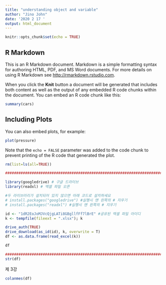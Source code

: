 ```yaml
---
title: "understanding object and variable"
author: "Jino John"
date: '2020 2 17 '
output: html_document
---
```


```r
knitr::opts_chunk$set(echo = TRUE)
```

## R Markdown

This is an R Markdown document. Markdown is a simple formatting syntax for authoring HTML, PDF, and MS Word documents. For more details on using R Markdown see <http://rmarkdown.rstudio.com>.

When you click the **Knit** button a document will be generated that includes both content as well as the output of any embedded R code chunks within the document. You can embed an R code chunk like this:

```r
summary(cars)
```

## Including Plots

You can also embed plots, for example:

```r
plot(pressure)
```

Note that the `echo = FALSE` parameter was added to the code chunk to prevent printing of the R code that generated the plot.

```r
rm(list=ls(all=TRUE))

##########################################################################자신의 PC에서 구글 드라이브가 작동하면 아래 코드로 실습용 엑셀 데이터셋을 호출하면 됩니다

library(googledrive) # 구글 드라이브
library(readxl) # 엑셀 파일 오픈

#두 라이브러리가 설치되어 있지 않으면 아래 코드로 설치하세요
# install.packages("googledrive") #실행시 맨 왼쪽의 # 지우기
# install.packages("readxl") #실행시 맨 왼쪽의 # 지우기

id <- "1dR2EoJoMJVcQjgLATi8GBgllfFf7lBrE" #공유된 엑셀 파일 아이디
k <- tempfile(fileext = ".xlsx"); k

drive_auth(TRUE)
drive_download(as_id(id), k, overwrite = T)
df <- as.data.frame(read_excel(k))

df

#########################################################################
str(df)

```

제 3강
```r
colanmes(df)
```

